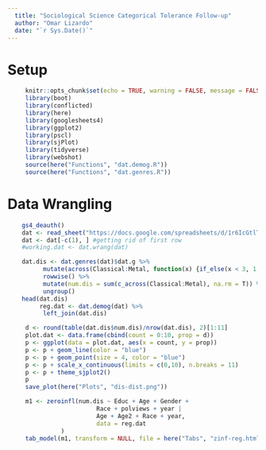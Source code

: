 ```yaml
---
  title: "Sociological Science Categorical Tolerance Follow-up"
  author: "Omar Lizardo"
  date: "`r Sys.Date()`"
---
```


# Setup
```r
     knitr::opts_chunk$set(echo = TRUE, warning = FALSE, message = FALSE)
     library(boot)
     library(conflicted)
     library(here)
     library(googlesheets4)
     library(ggplot2)
     library(pscl)
     library(sjPlot)
     library(tidyverse)
     library(webshot)
     source(here("Functions", "dat.demog.R"))
     source(here("Functions", "dat.genres.R"))
```

# Data Wrangling
```r
    gs4_deauth()
    dat <- read_sheet("https://docs.google.com/spreadsheets/d/1r6IcGtlTOaAFHxJYgnuGM6IEiJhaIoDBhxEfRIhZEeI/edit?usp=sharing") 
    dat <- dat[-c(1), ] #getting rid of first row
    #working.dat <- dat.wrang(dat)
```

```r
    dat.dis <- dat.genres(dat)$dat.g %>%
          mutate(across(Classical:Metal, function(x) {if_else(x < 3, 1, 0)})) %>% 
          rowwise() %>% 
          mutate(num.dis = sum(c_across(Classical:Metal), na.rm = T)) %>% 
          ungroup()
    head(dat.dis)
         reg.dat <- dat.demog(dat) %>% 
          left_join(dat.dis)
```

```r
     d <- round(table(dat.dis$num.dis)/nrow(dat.dis), 2)[1:11]
     plot.dat <- data.frame(cbind(count = 0:10, prop = d))
     p <- ggplot(data = plot.dat, aes(x = count, y = prop)) 
     p <- p + geom_line(color = "blue")
     p <- p + geom_point(size = 4, color = "blue")
     p <- p + scale_x_continuous(limits = c(0,10), n.breaks = 11)
     p <- p + theme_sjplot2()
     p
     save_plot(here("Plots", "dis-dist.png"))
```

```r
     m1 <- zeroinfl(num.dis ~ Educ + Age + Gender + 
                         Race + polviews + year |
                         Age + Age2 + Race + year, 
                         data = reg.dat
               )
     tab_model(m1, transform = NULL, file = here("Tabs", "zinf-reg.html"))
```





